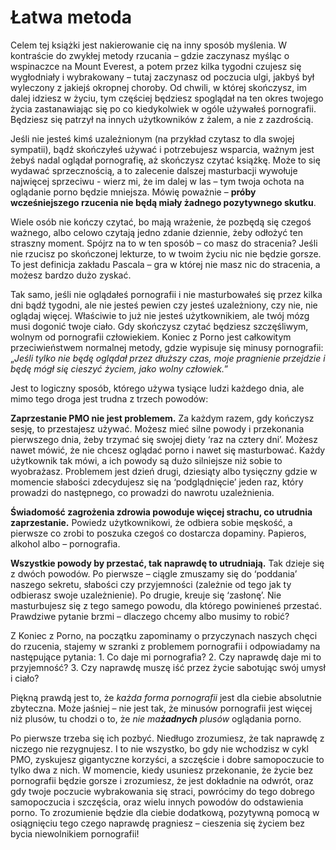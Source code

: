 # Łatwa metoda

Celem tej książki jest nakierowanie cię na inny sposób myślenia. W kontraście do zwykłej metody rzucania – gdzie zaczynasz myśląc o wspinaczce na Mount Everest, a potem przez kilka tygodni czujesz się wygłodniały i wybrakowany – tutaj zaczynasz od poczucia ulgi, jakbyś był wyleczony z jakiejś okropnej choroby. Od chwili, w której skończysz, im dalej idziesz w życiu, tym częściej będziesz spoglądał na ten okres twojego życia zastanawiając się po co kiedykolwiek w ogóle używałeś pornografii. Będziesz się patrzył na innych użytkowników z żalem, a nie z zazdrością.

Jeśli nie jesteś kimś uzależnionym (na przykład czytasz to dla swojej sympatii), bądź skończyłeś używać i potrzebujesz wsparcia, ważnym jest żebyś nadal oglądał pornografię, aż skończysz czytać książkę. Może to się wydawać sprzecznością, a to zalecenie dalszej masturbacji wywołuje najwięcej sprzeciwu - wierz mi, że im dalej w las – tym twoja ochota na oglądanie porno będzie mniejsza. Mówię poważnie – **próby wcześniejszego rzucenia nie będą miały żadnego pozytywnego skutku**.

Wiele osób nie kończy czytać, bo mają wrażenie, że pozbędą się czegoś ważnego, albo celowo czytają jedno zdanie dziennie, żeby odłożyć ten straszny moment. Spójrz na to w ten sposób – co masz do stracenia? Jeśli nie rzucisz po skończonej lekturze, to w twoim życiu nic nie będzie gorsze. To jest definicja zakładu Pascala – gra w której nie masz nic do stracenia, a możesz bardzo dużo zyskać.

Tak samo, jeśli nie oglądałeś pornografii i nie masturbowałeś się przez kilka dni bądź tygodni, ale nie jesteś pewien czy jesteś uzależniony, czy nie, nie oglądaj więcej. Właściwie to już nie jesteś użytkownikiem, ale twój mózg musi dogonić twoje ciało. Gdy skończysz czytać będziesz szczęśliwym, wolnym od pornografii człowiekiem. Koniec z Porno jest całkowitym przeciwieństwem normalnej metody, gdzie wypisuje się minusy pornografii:
„*Jeśli tylko nie będę oglądał przez dłuższy czas, moje pragnienie przejdzie i będę mógł się cieszyć życiem, jako wolny człowiek.*”

Jest to logiczny sposób, którego używa tysiące ludzi każdego dnia, ale mimo tego droga jest trudna z trzech powodów:

**Zaprzestanie PMO nie jest problemem.**
Za każdym razem, gdy kończysz sesję, to przestajesz używać. Możesz mieć silne powody i przekonania pierwszego dnia, żeby trzymać się swojej diety 'raz na cztery dni'. Możesz nawet mówić, że nie chcesz oglądać porno i nawet się masturbować. Każdy użytkownik tak mówi, a ich powody są dużo silniejsze niż sobie to wyobrażasz. Problemem jest dzień drugi, dziesiąty albo tysięczny gdzie w momencie słabości zdecydujesz się na 'podglądnięcie' jeden raz, który prowadzi do następnego, co prowadzi do nawrotu uzależnienia.

**Świadomość zagrożenia zdrowia powoduje więcej strachu, co utrudnia zaprzestanie.**
Powiedz użytkownikowi, że odbiera sobie męskość, a pierwsze co zrobi to poszuka czegoś co dostarcza dopaminy. Papieros, alkohol albo – pornografia.

**Wszystkie powody by przestać, tak naprawdę to utrudniają.**
Tak dzieje się z dwóch powodów. Po pierwsze – ciągle zmuszamy się do 'poddania' naszego sekretu, słabości czy przyjemności (zależnie od tego jak ty odbierasz swoje uzależnienie). Po drugie, kreuje się 'zasłonę'. Nie masturbujesz się z tego samego powodu, dla którego powinieneś przestać. Prawdziwe pytanie brzmi – dlaczego chcemy albo musimy to robić?

Z Koniec z Porno, na początku zapominamy o przyczynach naszych chęci do rzucenia, stajemy w szranki z problemem pornografii i odpowiadamy na następujące pytania:
1.  Co daje mi pornografia?
2.  Czy naprawdę daje mi to przyjemność?
3.  Czy naprawdę muszę iść przez życie sabotując swój umysł i ciało?

Piękną prawdą jest to, że *każda forma pornografii* jest dla ciebie absolutnie zbyteczna.
Może jaśniej – nie jest tak, że minusów pornografii jest więcej niż plusów, tu chodzi o to, że *nie ma**żadnych** plusów* oglądania porno.

Po pierwsze trzeba się ich pozbyć. Niedługo zrozumiesz, że tak naprawdę z niczego nie rezygnujesz. I to nie wszystko, bo gdy nie wchodzisz w cykl PMO, zyskujesz gigantyczne korzyści, a szczęście i dobre samopoczucie to tylko dwa z nich. W momencie, kiedy usuniesz przekonanie, że życie bez pornografii będzie gorsze i zrozumiesz, że jest dokładnie na odwrót, oraz gdy twoje poczucie wybrakowania się straci, powrócimy do tego dobrego samopoczucia i szczęścia, oraz wielu innych powodów do odstawienia porno. To zrozumienie będzie dla ciebie dodatkową, pozytywną pomocą w osiągnięciu tego czego naprawdę pragniesz – cieszenia się życiem bez bycia niewolnikiem pornografii!
